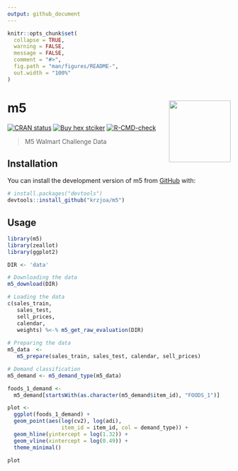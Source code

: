 ```yaml
---
output: github_document
---
```


<!-- README.md is generated from README.Rmd. Please edit that file -->

```r
knitr::opts_chunk$set(
  collapse = TRUE,
  warning = FALSE, 
  message = FALSE,
  comment = "#>",
  fig.path = "man/figures/README-",
  out.width = "100%"
)
```

# m5 <img src='man/figures/logo-small.png' align="right" height="139" />
<!-- badges: start -->
[![CRAN status](https://www.r-pkg.org/badges/version/m5)](https://CRAN.R-project.org/package=m5)
[![Buy hex
stciker](https://img.shields.io/badge/buy%20hex-m5-green?style=flat&logo=redbubble)](https://www.redbubble.com/i/sticker/m5-R-package-hex-by-krzjoa/122633859.EJUG5)
[![R-CMD-check](https://github.com/krzjoa/m5/workflows/check-standard/badge.svg)](https://github.com/krzjoa/m5/actions)
<!-- badges: end -->


> M5 Walmart Challenge Data

## Installation

You can install the development version of m5 from [GitHub](https://github.com/) with:

``` r
# install.packages("devtools")
devtools::install_github("krzjoa/m5")
```

## Usage

```r
library(m5)
library(zeallot)
library(ggplot2)

DIR <- 'data'

# Downloading the data
m5_download(DIR)

# Loading the data
c(sales_train,
   sales_test,
   sell_prices,
   calendar,
   weights) %<-% m5_get_raw_evaluation(DIR)
   
# Preparing the data
m5_data  <-
   m5_prepare(sales_train, sales_test, calendar, sell_prices)

# Demand classification
m5_demand <- m5_demand_type(m5_data)

foods_1_demand <- 
  m5_demand[startsWith(as.character(m5_demand$item_id), "FOODS_1")]

plot <-
  ggplot(foods_1_demand) +
  geom_point(aes(log(cv2), log(adi),
                 item_id = item_id, col = demand_type)) +
  geom_hline(yintercept = log(1.32)) +
  geom_vline(xintercept = log(0.49)) +
  theme_minimal()

plot
```
